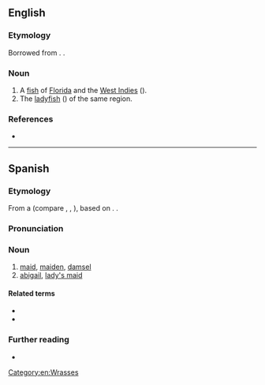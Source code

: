 ==English==

===Etymology===
Borrowed from {{bor|en|es|doncella||maid}}. {{doublet|en|damsel|demoiselle|donzella}}.

===Noun===
{{en-noun}}

# A [[fish]] of [[Florida]] and the [[West Indies]] ({{taxlink|Halichoeres radiatus|species|noshow=1}}).
# The [[ladyfish]] ({{taxlink|Bodianus rufus|species|noshow=1}}) of the same region.

===References===
* {{R:Webster 1913}}

[[Category:en:Wrasses]]

----

==Spanish==

===Etymology===
From a {{inh|es|VL.|*domnicilla}} (compare {{cog|pro|donçela}}, {{cog|pt|donzela}}, {{cog|fr|demoiselle}}), based on {{inh|es|la|domina||lady, mistress}}. {{doublet|es|damisela}}.

===Pronunciation===
{{es-IPA}}

===Noun===
{{es-noun|f}}

# [[maid]], [[maiden]], [[damsel]] {{gloss|girl or an unmarried young woman}}
# [[abigail]], [[lady's maid]] {{gloss|female servant employed by an upper-class woman to attend to her personal needs}}

====Related terms====
* {{l|es|doncel}}
* {{l|es|doncellez}}

===Further reading===
* {{R:es:DRAE}}

{{C|es|Female|People}}